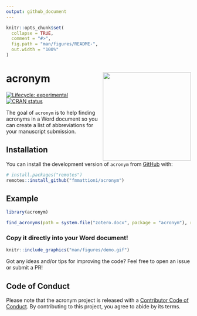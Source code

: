 ```yaml
---
output: github_document
---
```


<!-- README.md is generated from README.Rmd. Please edit that file -->

```r
knitr::opts_chunk$set(
  collapse = TRUE,
  comment = "#>",
  fig.path = "man/figures/README-",
  out.width = "100%"
)
```

# acronym <img src='man/figures/logo.png' align="right" height="240" />

<!-- badges: start -->
[![Lifecycle: experimental](https://img.shields.io/badge/lifecycle-experimental-orange.svg)](https://www.tidyverse.org/lifecycle/#experimental)
[![CRAN status](https://www.r-pkg.org/badges/version/acronym)](https://CRAN.R-project.org/package=acronym)
<!-- badges: end -->

The goal of `acronym` is to help finding acronyms in a Word document so you can create a list of abbreviations for your manuscript submission.

## Installation

You can install the development version of `acronym` from [GitHub](https://github.com/fmmattioni/acronym) with:

``` r
# install.packages("remotes")
remotes::install_github("fmmattioni/acronym")
```

## Example

```r
library(acronym)

find_acronyms(path = system.file("zotero.docx", package = "acronym"), ref_manager = "zotero")
```

### Copy it directly into your Word document!

```r
knitr::include_graphics("man/figures/demo.gif")
```

Got any ideas and/or tips for improving the code? Feel free to open an issue or submit a PR!

## Code of Conduct

Please note that the acronym project is released with a [Contributor Code of Conduct](https://contributor-covenant.org/version/2/0/CODE_OF_CONDUCT.html). By contributing to this project, you agree to abide by its terms.
